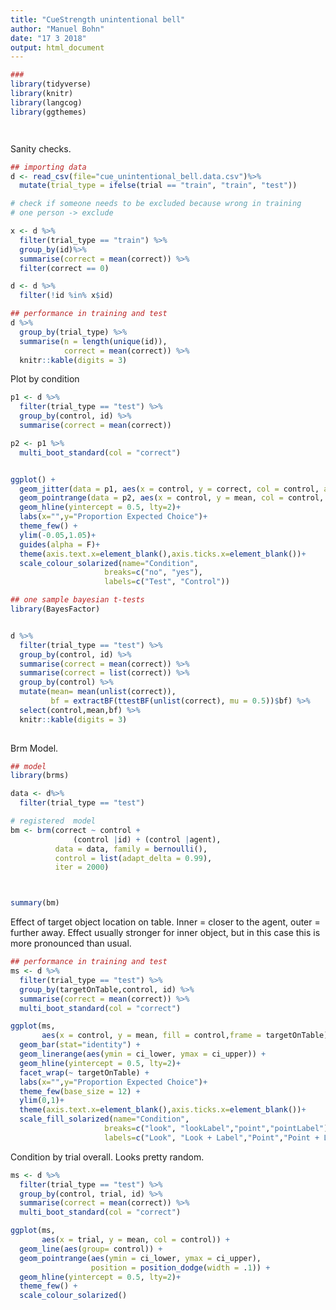 ```yaml
---
title: "CueStrength unintentional bell"
author: "Manuel Bohn"
date: "17 3 2018"
output: html_document
---
```


```r
###
library(tidyverse)
library(knitr)
library(langcog)
library(ggthemes)




```

Sanity checks.
```r
## importing data
d <- read_csv(file="cue_unintentional_bell.data.csv")%>%
  mutate(trial_type = ifelse(trial == "train", "train", "test"))

# check if someone needs to be excluded because wrong in training
# one person -> exclude

x <- d %>%
  filter(trial_type == "train") %>%
  group_by(id)%>%
  summarise(correct = mean(correct)) %>%
  filter(correct == 0)

d <- d %>%
  filter(!id %in% x$id)

## performance in training and test
d %>%
  group_by(trial_type) %>%
  summarise(n = length(unique(id)), 
            correct = mean(correct)) %>%
  knitr::kable(digits = 3)


```

Plot by condition
```r

p1 <- d %>%
  filter(trial_type == "test") %>%
  group_by(control, id) %>%
  summarise(correct = mean(correct)) 

p2 <- p1 %>%
  multi_boot_standard(col = "correct")


ggplot() +
  geom_jitter(data = p1, aes(x = control, y = correct, col = control, alpha = .2),width = .3,height = .025)+
  geom_pointrange(data = p2, aes(x = control, y = mean, col = control, ymin = ci_lower, ymax = ci_upper),size = .8)+
  geom_hline(yintercept = 0.5, lty=2)+
  labs(x="",y="Proportion Expected Choice")+
  theme_few() + 
  ylim(-0.05,1.05)+
  guides(alpha = F)+ 
  theme(axis.text.x=element_blank(),axis.ticks.x=element_blank())+
  scale_colour_solarized(name="Condition",
                     breaks=c("no", "yes"),
                     labels=c("Test", "Control"))
```

```r

## one sample bayesian t-tests
library(BayesFactor)


d %>%
  filter(trial_type == "test") %>%
  group_by(control, id) %>%
  summarise(correct = mean(correct)) %>%
  summarise(correct = list(correct)) %>%
  group_by(control) %>%
  mutate(mean= mean(unlist(correct)),
         bf = extractBF(ttestBF(unlist(correct), mu = 0.5))$bf) %>%
  select(control,mean,bf) %>%
  knitr::kable(digits = 3)
 
```

Brm Model.

```r
## model
library(brms)

data <- d%>%
  filter(trial_type == "test")

# registered  model
bm <- brm(correct ~ control +
              (control |id) + (control |agent), 
          data = data, family = bernoulli(),
          control = list(adapt_delta = 0.99),
          iter = 2000)




```

```r
summary(bm)
```



Effect of target object location on table. Inner = closer to the agent, outer = further away. 
Effect usually stronger for inner object, but in this case this is more pronounced than usual.
```r
## performance in training and test
ms <- d %>%
  filter(trial_type == "test") %>%
  group_by(targetOnTable,control, id) %>%
  summarise(correct = mean(correct)) %>%
  multi_boot_standard(col = "correct")

ggplot(ms, 
       aes(x = control, y = mean, fill = control,frame = targetOnTable)) +
  geom_bar(stat="identity") + 
  geom_linerange(aes(ymin = ci_lower, ymax = ci_upper)) + 
  geom_hline(yintercept = 0.5, lty=2)+
  facet_wrap(~ targetOnTable) +
  labs(x="",y="Proportion Expected Choice")+
  theme_few(base_size = 12) +
  ylim(0,1)+
  theme(axis.text.x=element_blank(),axis.ticks.x=element_blank())+
  scale_fill_solarized(name="Condition",
                     breaks=c("look", "lookLabel","point","pointLabel"),
                     labels=c("Look", "Look + Label","Point","Point + Label"))

```

Condition by trial overall. Looks pretty random.
```r
ms <- d %>%
  filter(trial_type == "test") %>%
  group_by(control, trial, id) %>%
  summarise(correct = mean(correct)) %>%
  multi_boot_standard(col = "correct")

ggplot(ms, 
       aes(x = trial, y = mean, col = control)) +
  geom_line(aes(group= control)) + 
  geom_pointrange(aes(ymin = ci_lower, ymax = ci_upper), 
                  position = position_dodge(width = .1)) + 
  geom_hline(yintercept = 0.5, lty=2)+
  theme_few() + 
  scale_colour_solarized()
```




